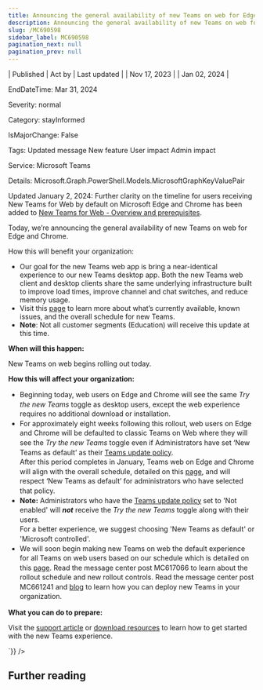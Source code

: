 ```yaml
---
title: Announcing the general availability of new Teams on web for Edge and Chrome
description: Announcing the general availability of new Teams on web for Edge and Chrome
slug: /MC690598
sidebar_label: MC690598
pagination_next: null
pagination_prev: null
---
```



| Published | Act by | Last updated |
| Nov 17, 2023 |  | Jan 02, 2024 |

EndDateTime: Mar 31, 2024

Severity: normal

Category: stayInformed

IsMajorChange: False

Tags: Updated message New feature User impact Admin impact

Service: Microsoft Teams

Details: Microsoft.Graph.PowerShell.Models.MicrosoftGraphKeyValuePair

<div dangerouslySetInnerHTML={{__html:`
<p>Updated January 2, 2024: Further clarity on the timeline for users receiving New Teams for Web by default on Microsoft Edge and Chrome has been added to <a href="https://learn.microsoft.com/MicrosoftTeams/new-teams-web" target="_blank">New Teams for Web - Overview and prerequisites</a>.&nbsp;</p><p>Today, we’re announcing the general availability of new Teams on web for Edge and Chrome.</p>
<p>How this will benefit your organization:</p><ul><li>Our goal for the new Teams web app is bring a near-identical experience to our new Teams desktop app. Both the new Teams web client and desktop clients share the same underlying infrastructure built to improve load times, improve channel and chat switches, and reduce memory usage. 
</li><li>Visit this <a href="https://learn.microsoft.com/microsoftteams/new-teams-desktop-admin" target="_blank">page</a> to learn more about what’s currently available, known issues, and the overall schedule for new Teams.
</li><li><b>Note</b>: Not all customer segments (Education) will receive this update at this time.</li></ul>
<p><b>When will this happen:</b><br></p><p>New Teams on web begins rolling out today.</p><p><b>How this will affect your organization:</b><br></p><ul><li style="line-height: 1.4;">Beginning today, web users on Edge and Chrome will see the same <i>Try the new Teams</i> toggle as desktop users, except the web experience requires no additional download or installation.</li><li style="line-height: 1.4;">For approximately eight weeks following this rollout, web users on Edge and Chrome will be defaulted to classic Teams on Web where they will see the <i>Try the new Teams </i>toggle even if Administrators have set ‘New Teams as default’ as their <a href="https://learn.microsoft.com/microsoftteams/new-teams-deploy-using-policies?tabs=teams-admin-center" target="_blank">Teams update policy</a>. <br>After this period completes in January, Teams web on Edge and Chrome will align with the overall schedule, detailed on this <a href="https://learn.microsoft.com/microsoftteams/new-teams-desktop-admin#when-will-the-new-teams-become-the-default-client" target="_blank">page</a>, and will respect ‘New Teams as default’ for administrators who have selected that policy.&nbsp;</li><li style="line-height: 1.4;"><b>Note:</b> Administrators who have the <a href="https://learn.microsoft.com/microsoftteams/new-teams-deploy-using-policies?tabs=teams-admin-center" target="_blank">Teams update policy</a> set to 'Not enabled' will <b><i>not</i></b> receive the <i>Try the new Teams</i> toggle along with their users.<br>For a better experience, we suggest choosing 'New Teams as default' or 'Microsoft controlled'.</li><li style="line-height: 1.4;">We will soon begin making new Teams on web the default experience for all Teams on web users based on our schedule which is detailed on this <a href="https://learn.microsoft.com/microsoftteams/new-teams-desktop-admin#when-will-the-new-teams-become-the-default-client" target="_blank">page</a>. Read the message center post MC617066 to learn about the rollout schedule and new rollout controls. Read the message center post MC661241 and <a href="https://learn.microsoft.com/microsoftteams/new-teams-desktop-admin#when-will-the-new-teams-become-the-default-client" target="_blank">blog</a> to learn how you can deploy new Teams in your organization.
</li></ul><p><b>What you can do to prepare:</b></p><p>Visit the <a href="https://aka.ms/NewTeamsWebSupport" target="_blank">support article</a> or <a href="https://aka.ms/NewTeams" target="_blank">download resources</a> to learn how to get started with the new Teams experience.</p>
`}} />

## Further reading
